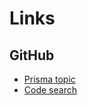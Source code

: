 # Links

## GitHub

-   [Prisma topic](https://github.com/topics/prisma)
-   [Code search](https://github.com/search?l=Prisma&q=schema.prisma&type=Code)
